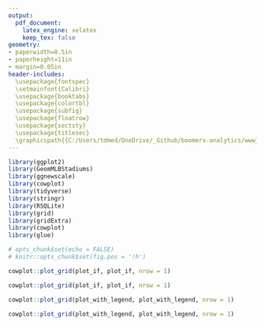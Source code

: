 ```yaml
---
output:
  pdf_document:
    latex_engine: xelatex
    keep_tex: false
geometry:
- paperwidth=8.5in
- paperheight=11in
- margin=0.05in
header-includes:
  \usepackage{fontspec}
  \setmainfont{Calibri}
  \usepackage{booktabs}
  \usepackage{colortbl}
  \usepackage{subfig}
  \usepackage{floatrow}
  \usepackage{sectsty}
  \usepackage{titlesec}
  \graphicspath{{C:/Users/tdmed/OneDrive/_Github/boomers-analytics/www}}
---
```

```r
library(ggplot2)
library(GeomMLBStadiums)
library(ggnewscale)
library(cowplot)
library(tidyverse)
library(stringr)
library(RSQLite)
library(grid)
library(gridExtra)
library(cowplot)
library(glue)

# opts_chunk$set(echo = FALSE)
# knitr::opts_chunk$set(fig.pos = '!h')
```

```r
cowplot::plot_grid(plot_if, plot_if, nrow = 1)

```
\newpage
```r
cowplot::plot_grid(plot_if, plot_if, nrow = 1)

```
\newpage
```r
cowplot::plot_grid(plot_with_legend, plot_with_legend, nrow = 1)

```
\newpage
```r
cowplot::plot_grid(plot_with_legend, plot_with_legend, nrow = 1)

```